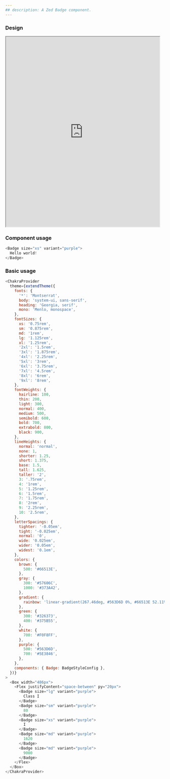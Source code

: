 ```yaml
---
## description: A Zed Badge component.
---
```



### Design

<iframe
  title="carousel-test.docs.mdx"
  style={{ border: '1px solid rgba(0, 0, 0, 0.1)' }}
  width="486"
  height="600"
  src="https://www.figma.com/embed?embed_host=share&url=https%3A%2F%2Fwww.figma.com%2Ffile%2FAJsUrv5zfTrRgB0XgHeHRa%2FComponents---UI%3Fnode-id%3D497%253A24"
  allowfullscreen
></iframe>

### Component usage

```js
<Badge size="xs" variant="purple">
  Hello world!
</Badge>
```

### Basic usage

```js live
<ChakraProvider
  theme={extendTheme({
    fonts: {
      '*': 'Montserrat',
      body: 'system-ui, sans-serif',
      heading: 'Georgia, serif',
      mono: 'Menlo, monospace',
    },
    fontSizes: {
      xs: '0.75rem',
      sm: '0.875rem',
      md: '1rem',
      lg: '1.125rem',
      xl: '1.25rem',
      '2xl': '1.5rem',
      '3xl': '1.875rem',
      '4xl': '2.25rem',
      '5xl': '3rem',
      '6xl': '3.75rem',
      '7xl': '4.5rem',
      '8xl': '6rem',
      '9xl': '8rem',
    },
    fontWeights: {
      hairline: 100,
      thin: 200,
      light: 300,
      normal: 400,
      medium: 500,
      semibold: 600,
      bold: 700,
      extrabold: 800,
      black: 900,
    },
    lineHeights: {
      normal: 'normal',
      none: 1,
      shorter: 1.25,
      short: 1.375,
      base: 1.5,
      tall: 1.625,
      taller: '2',
      3: '.75rem',
      4: '1rem',
      5: '1.25rem',
      6: '1.5rem',
      7: '1.75rem',
      8: '2rem',
      9: '2.25rem',
      10: '2.5rem',
    },
    letterSpacings: {
      tighter: '-0.05em',
      tight: '-0.025em',
      normal: '0',
      wide: '0.025em',
      wider: '0.05em',
      widest: '0.1em',
    },
    colors: {
      brown: {
        500: '#66513E',
      },
      gray: {
        300: '#57606C',
        1000: '#373A42',
      },
      gradient: {
        rainbow: 'linear-gradient(267.46deg, #563D6D 0%, #66513E 52.11%, #326373 100%);',
      },
      green: {
        300: '#326373',
        400: '#375B55',
      },
      white: {
        700: '#F0F8FF',
      },
      purple: {
        500: '#563D6D',
        700: '#5E3846',
      },
    },
    components: { Badge: BadgeStyleConfig },
  })}
>
  <Box width="486px">
    <Flex justifyContent="space-between" py="20px">
      <Badge size="lg" variant="purple">
        Class I
      </Badge>
      <Badge size="sm" variant="purple">
        80
      </Badge>
      <Badge size="xs" variant="purple">
        I
      </Badge>
      <Badge size="md" variant="purple">
        1620
      </Badge>
      <Badge size="md" variant="purple">
        9000
      </Badge>
    </Flex>
  </Box>
</ChakraProvider>
```
